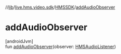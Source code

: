 //[lib](../../../index)/[live.hms.video.sdk](../index)/[HMSSDK](index)/[addAudioObserver](add-audio-observer)

# addAudioObserver

[androidJvm]\
fun [addAudioObserver](add-audio-observer)(observer: [HMSAudioListener](../-h-m-s-audio-listener/index))
